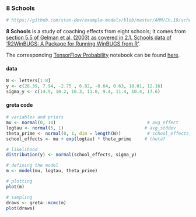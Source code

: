 ### 8 Schools

```r
# https://github.com/stan-dev/example-models/blob/master/ARM/Ch.19/schools.stan
```

**8 Schools** is a study of coaching effects from eight schools; it comes from [section 5.5 of Gelman et al. (2003) as covered in 2.1. Schools data of 'R2WinBUGS: A Package for Running WinBUGS from R'](https://www.jstatsoft.org/article/view/v012i03/v12i03.pdf).

The corresponding [TensorFlow Probability](https://medium.com/tensorflow/introducing-tensorflow-probability-dca4c304e245) notebook can be found [here](https://github.com/tensorflow/probability/blob/master/tensorflow_probability/examples/jupyter_notebooks/Eight_Schools.ipynb).

#### data

<div class="data">
```r
N <- letters[1:8]
y <- c(28.39, 7.94, -2.75 , 6.82, -0.64, 0.63, 18.01, 12.16)
sigma_y <- c(14.9, 10.2, 16.3, 11.0, 9.4, 11.4, 10.4, 17.6)
```
</div>

#### greta code
```r
# variables and priors
mu <- normal(0, 10)                                   # avg_effect
logtau <- normal(5, 1)                               # avg_stddev
theta_prime <- normal(0, 1, dim = length(N))          # school_effects_standard
school_effects <- mu + exp(logtau) * theta_prime     # theta?

# likelihood
distribution(y) <- normal(school_effects, sigma_y)

# defining the model
m <- model(mu, logtau, theta_prime)

# plotting
plot(m)

# sampling
draws <- greta::mcmc(m)
plot(draws)
```









